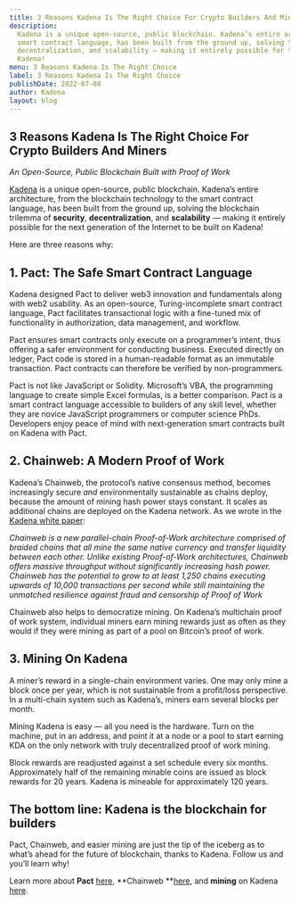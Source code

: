 ```yaml
---
title: 3 Reasons Kadena Is The Right Choice For Crypto Builders And Miners
description:
  Kadena is a unique open-source, public blockchain. Kadena’s entire architecture, from the blockchain technology to the
  smart contract language, has been built from the ground up, solving the blockchain trilemma of security,
  decentralization, and scalability — making it entirely possible for the next generation of the Internet to be built on
  Kadena!
menu: 3 Reasons Kadena Is The Right Choice
label: 3 Reasons Kadena Is The Right Choice
publishDate: 2022-07-08
author: Kadena
layout: blog
---
```


## 3 Reasons Kadena Is The Right Choice For Crypto Builders And Miners

_An Open-Source, Public Blockchain Built with Proof of Work_

[Kadena](http://kadena.io) is a unique open-source, public blockchain. Kadena’s entire architecture, from the blockchain
technology to the smart contract language, has been built from the ground up, solving the blockchain trilemma of
**security**, **decentralization**, and **scalability** — making it entirely possible for the next generation of the
Internet to be built on Kadena!

Here are three reasons why:

## 1. Pact: The Safe Smart Contract Language

Kadena designed Pact to deliver web3 innovation and fundamentals along with web2 usability. As an open-source,
Turing-incomplete smart contract language, Pact facilitates transactional logic with a fine-tuned mix of functionality
in authorization, data management, and workflow.

Pact ensures smart contracts only execute on a programmer’s intent, thus offering a safer environment for conducting
business. Executed directly on ledger, Pact code is stored in a human-readable format as an immutable transaction. Pact
contracts can therefore be verified by non-programmers.

Pact is not like JavaScript or Solidity. Microsoft’s VBA, the programming language to create simple Excel formulas, is a
better comparison. Pact is a smart contract language accessible to builders of any skill level, whether they are novice
JavaScript programmers or computer science PhDs. Developers enjoy peace of mind with next-generation smart contracts
built on Kadena with Pact.

## 2. Chainweb: A Modern Proof of Work

Kadena’s Chainweb, the protocol’s native consensus method, becomes increasingly secure _and_ environmentally sustainable
as chains deploy, because the amount of mining hash power stays constant. It scales as additional chains are deployed on
the Kadena network. As we wrote in the
[Kadena white paper](https://d31d887a-c1e0-47c2-aa51-c69f9f998b07.filesusr.com/ugd/86a16f_1e25e5ac5db44fb7b7e4eb2fe845ce2d.pdf):

_Chainweb is a new parallel-chain Proof-of-Work architecture comprised of braided chains that all mine the same native
currency and transfer liquidity between each other. Unlike existing Proof-of-Work architectures, Chainweb offers massive
throughput without significantly increasing hash power. Chainweb has the potential to grow to at least 1,250 chains
executing upwards of 10,000 transactions per second while still maintaining the unmatched resilience against fraud and
censorship of Proof of Work_

Chainweb also helps to democratize mining. On Kadena’s multichain proof of work system, individual miners earn mining
rewards just as often as they would if they were mining as part of a pool on Bitcoin’s proof of work.

## 3. Mining On Kadena

A miner’s reward in a single-chain environment varies. One may only mine a block once per year, which is not sustainable
from a profit/loss perspective. In a multi-chain system such as Kadena’s, miners earn several blocks per month.

Mining Kadena is easy — all you need is the hardware. Turn on the machine, put in an address, and point it at a node or
a pool to start earning KDA on the only network with truly decentralized proof of work mining.

Block rewards are readjusted against a set schedule every six months. Approximately half of the remaining minable coins
are issued as block rewards for 20 years. Kadena is mineable for approximately 120 years.

## The bottom line: Kadena is the blockchain for builders

Pact, Chainweb, and easier mining are just the tip of the iceberg as to what’s ahead for the future of blockchain,
thanks to Kadena. Follow us and you’ll learn why!

Learn more about **Pact** [here](https://docs.kadena.io/learn-pact/beginner/welcome-to-pact), **Chainweb
**[here](https://docs.kadena.io/basics/whitepapers/chainweb-layer-1), and **mining** on Kadena
[here](https://github.com/kadena-io/chainweb-miner#what-is-mining).
